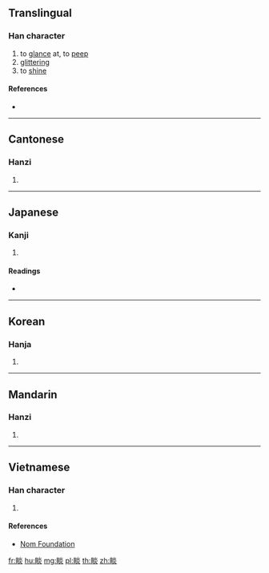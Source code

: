 {{character info/new}}
{{also|鿃}}
==Translingual==

===Han character===
{{Han char|rn=109|rad=目|as=08|sn=13|four=69089|canj=BUFF|ids=⿰目炎}}

# to [[glance]] at, to [[peep]]
# [[glittering]]
# to [[shine]]

====References====
* {{Han ref|kx=0809.220|dkj=23412|dj=1224.320|hdz=42499.080|uh=7752|ud=30546|bh=DEDB|bd=57051}}

----

==Cantonese==

===Hanzi===
{{yue-hanzi|jyut=[[sim2]]|y=sim2}}

# {{defn|lang=yue|sort=目08}}

----

==Japanese==

===Kanji===
{{ja-kanji|grade=|rs=目08}}

# {{defn|lang=ja|sort=目08}}

====Readings====
* {{ja-readings|on=[[せん]] (sen), [[だん]] (dan)|kun=[[ぬすみみる]] (nusumimiru)}}

----

==Korean==

===Hanja===
{{ko-hanja|hangeul=섬|eumhun=|rv=seom|mr=sŏm|y=sem}}

# {{defn|lang=ko|sort=目08}}

----

==Mandarin==

===Hanzi===
{{cmn-hanzi|pin=[[shǎn]] ([[shan3]])|wg=shan<sup>3</sup>}}

# {{defn|lang=cmn|sort=目08}}

----

==Vietnamese==

===Han character===
{{vi-hantu|[[cò]], [[gườm]], [[gượm]], [[thiểm]]|rs=目08}}

# {{defn|lang=vi|sort=目08}}

====References====
* [http://nomfoundation.org/common/nom_details.php?codepoint=7752 Nom Foundation]

[[fr:睒]]
[[hu:睒]]
[[mg:睒]]
[[pl:睒]]
[[th:睒]]
[[zh:睒]]